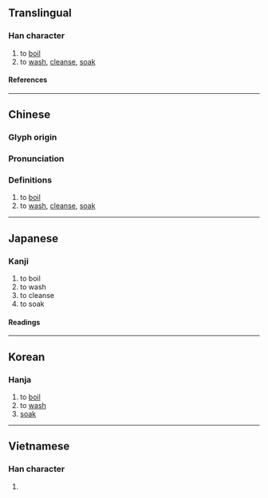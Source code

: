 {{character info}}
{{character info|0x2F913}}
==Translingual==

===Han character===
{{Han char|rn=85|rad=水|as=17|sn=20|four=38127|canj=EOMB,XEOMB|ids=⿰氵龠}}

# to [[boil]]
# to [[wash]], [[cleanse]], [[soak]]

====References====
{{Han ref|kx=0661.160|dkj=18709|dj=1071.020|hdz=31788.100|uh=7039}}
{{Han ref|uh=2F913}}

----

==Chinese==
{{zh-forms}}

===Glyph origin===
{{Han etym}}

===Pronunciation===
{{zh-pron
|m=yuè
|c=joek6
|h=pfs=
|md=
|mn=
|w=
|mc=y
|oc=y
|cat=v
}}

===Definitions===
{{zh-hanzi}}

# to [[boil]]
# to [[wash]], [[cleanse]], [[soak]]

----

==Japanese==

===Kanji===
{{ja-kanji|grade=|rs=水17}}

# to boil
# to wash
# to cleanse
# to soak

====Readings====
{{ja-readings
|on=せく, よう
|kun=ひたす
}}

----

==Korean==

===Hanja===
{{ko-hanja|약}}

# to [[boil]]
# to [[wash]]
# [[soak]]

----

==Vietnamese==

===Han character===
{{vi-readings|rs=水17|reading=dược, thược}}

# {{rfdef|vi|sort=水17}}